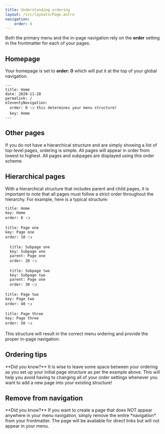 ```yaml
---
title: Understanding ordering
layout: /src/layouts/Page.astro
navigation:
    order: 4
---
```



Both the primary menu and the in-page navigation rely on the **order** setting in the frontmatter for each of your pages. 

## Homepage

Your homepage is set to **order: 0** which will put it at the top of your global navigation.

```
---
title: Home
date: 2020-11-20
permalink: /
eleventyNavigation:
  order: 0 👈 this determines your menu structure!
  key: Home 
---
```

## Other pages

If you do not have a hierarchical structure and are simply showing a list of top-level pages, ordering is simple. All pages will appear in order from lowest to highest. All pages and subpages are displayed using this order scheme. 

## Hierarchical pages

With a hierarchical structure that includes parent and child pages, it is important to note that all pages must follow a strict order throughout the hierarchy. For example, here is a typical structure:

```
title: Home
key: Home
order: 0 👈

title: Page one
key: Page one
order: 10 👈

  title: Subpage one
  key: Subpage one
  parent: Page one
  order: 20 👈

  title: Subpage two
  key: Subpage two
  parent: Page one
  order: 30 👈

title: Page two
key: Page two
order: 40 👈

title: Page three
key: Page three
order: 50 👈
```

This structure will result in the correct menu ordering and provide the proper in-page navigation. 

## Ordering tips

<Aside>
**Did you know?** It is wise to leave some space between your ordering as you set up your initial page structure as per the example above. This will help you avoid having to changing all of your order settings whenever you want to add a new page into your existing structure!
</Aside>

## Remove from navigation

<Aside>
**Did you know?** If you want to create a page that does NOT appear anywhere in your menu navigation, simply remove the entire *navigation* from your frontmatter. The page will be available for direct links but will not appear in your menu.
</Aside>